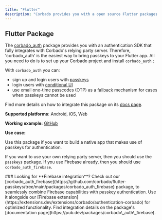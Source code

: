 ```yaml
---
title: "Flutter"
description: "Corbado provides you with a open source Flutter packages to support you to build your native app."
---
```


## Flutter Package

The [corbado_auth](https://github.com/corbado/flutter-passkeys/tree/main/packages/corbado_auth) package provides you with an authentication SDK that fully integrates with Corbado's relying party server. Therefore, 'corbado_auth' is the easiest way to bring passkeys to your Flutter app. All you need to do is to set up your Corbado project and install `corbado_auth`.;

With `corbado_auth` you can:

* sign up and login users with [passkeys](https://www.corbado.com/glossary/passkey)
* login users with [conditional UI](https://www.corbado.com/glossary/conditional-ui)
* use email one-time passcodes (OTP) as a [fallback](/helpful-guides/passkeys/fallback-options) mechanism for cases when passkeys cannot be used

Find more details on how to integrate this package on its [docs page](https://pub.dev/packages/corbado\_auth).

**Supported platforms:** Android, iOS, Web

**Working example:** [GitHub](https://github.com/corbado/flutter-passkeys/tree/main/packages/corbado\_auth/example)

**Use case:**

Use this package if you want to build a native app that makes use of passkeys for authentication.&#x20;

If you want to use your own relying party server, then you should use the `passkeys` package. If you use Firebase already, then you should use `corbado_auth_firebase`.


<Note> 
### Looking for **Firebase integration**?
Check out our [corbado_auth_firebase](https://github.com/corbado/flutter-passkeys/tree/main/packages/corbado_auth_firebase) package, to seamlessly combine Firebase capabilities with passkey authentication. Use it alongside our [Firebase extension](https://extensions.dev/extensions/corbado/authentication-corbado) for optimized functionality. Find integration details on the package's [documentation page](https://pub.dev/packages/corbado\_auth\_firebase).
</Note>
